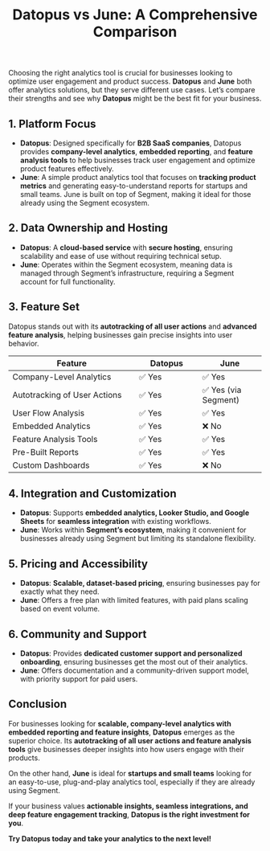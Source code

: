 ﻿---
title: "Datopus vs June: A Comprehensive Comparison"
publishedAt: "2025-03-01"
summary: "An in-depth comparison between Datopus and June to help businesses choose the right analytics platform."
---

Choosing the right analytics tool is crucial for businesses looking to optimize user engagement and product success. **Datopus** and **June** both offer analytics solutions, but they serve different use cases. Let’s compare their strengths and see why **Datopus** might be the best fit for your business.

## 1. Platform Focus

- **Datopus**: Designed specifically for **B2B SaaS companies**, Datopus provides **company-level analytics**, **embedded reporting**, and **feature analysis tools** to help businesses track user engagement and optimize product features effectively.
- **June**: A simple product analytics tool that focuses on **tracking product metrics** and generating easy-to-understand reports for startups and small teams. June is built on top of Segment, making it ideal for those already using the Segment ecosystem.

## 2. Data Ownership and Hosting

- **Datopus**: A **cloud-based service** with **secure hosting**, ensuring scalability and ease of use without requiring technical setup.
- **June**: Operates within the Segment ecosystem, meaning data is managed through Segment’s infrastructure, requiring a Segment account for full functionality.

## 3. Feature Set

Datopus stands out with its **autotracking of all user actions** and **advanced feature analysis**, helping businesses gain precise insights into user behavior.

<div class="overflow-x-auto">
    <table class="w-full text-base border border-gray-300 bg-white rounded-lg">
    <thead>
        <tr>
            <th width="50%">Feature</th>
            <th width="25%">Datopus</th>
            <th width="25%">June</th>
        </tr>
      </thead>
      <tbody>
        <tr>
          <td>Company-Level Analytics</td>
          <td>✅ Yes</td>
          <td>✅ Yes</td>
        </tr>
        <tr>
          <td>Autotracking of User Actions</td>
          <td>✅ Yes</td>
          <td>✅ Yes (via Segment)</td>
        </tr>
        <tr>
          <td>User Flow Analysis</td>
          <td>✅ Yes</td>
          <td>✅ Yes</td>
        </tr>
        <tr>
          <td>Embedded Analytics</td>
          <td>✅ Yes</td>
          <td>❌ No</td>
        </tr>
        <tr>
          <td>Feature Analysis Tools</td>
          <td>✅ Yes</td>
          <td>✅ Yes</td>
        </tr>
        <tr>
          <td>Pre-Built Reports</td>
          <td>✅ Yes</td>
          <td>✅ Yes</td>
        </tr>
        <tr>
          <td>Custom Dashboards</td>
          <td>✅ Yes</td>
          <td>❌ No</td>
        </tr>
      </tbody>
    </table>
</div>

## 4. Integration and Customization

- **Datopus**: Supports **embedded analytics, Looker Studio, and Google Sheets** for **seamless integration** with existing workflows.
- **June**: Works within **Segment’s ecosystem**, making it convenient for businesses already using Segment but limiting its standalone flexibility.

## 5. Pricing and Accessibility

- **Datopus**: **Scalable, dataset-based pricing**, ensuring businesses pay for exactly what they need.
- **June**: Offers a free plan with limited features, with paid plans scaling based on event volume.

## 6. Community and Support

- **Datopus**: Provides **dedicated customer support and personalized onboarding**, ensuring businesses get the most out of their analytics.
- **June**: Offers documentation and a community-driven support model, with priority support for paid users.

## Conclusion

For businesses looking for **scalable, company-level analytics with embedded reporting and feature insights**, **Datopus** emerges as the superior choice. Its **autotracking of all user actions and feature analysis tools** give businesses deeper insights into how users engage with their products.

On the other hand, **June** is ideal for **startups and small teams** looking for an easy-to-use, plug-and-play analytics tool, especially if they are already using Segment.

If your business values **actionable insights, seamless integrations, and deep feature engagement tracking**, **Datopus is the right investment for you**.

**Try Datopus today and take your analytics to the next level!**